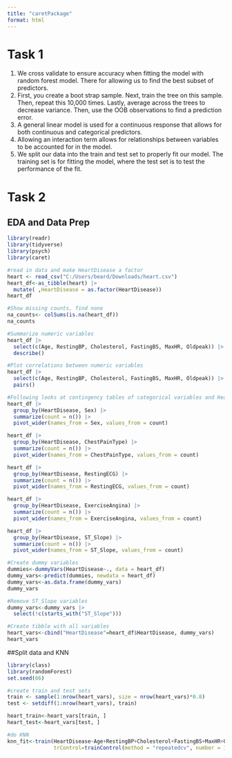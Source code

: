 ```yaml
---
title: "caretPackage"
format: html
---
```


# Task 1
1. We cross validate to ensure accuracy when fitting the model with random forest model. There for allowing us to find the best subset of predictors.
2. First, you create a boot strap sample. Next, train the tree on this sample. Then, repeat this 10,000 times. Lastly, average across the trees to decrease variance. Then, use the OOB observations to find a prediction error.
3. A general linear model is used for a continuous response that allows for both continuous and categorical predictors.
4. Allowing an interaction term allows for relationships between variables to be accounted for in the model.
5. We split our data into the train and test set to properly fit our model. The training set is for fitting the model, where the test set is to test the performance of the fit.

# Task 2
## EDA and Data Prep
```r
library(readr)
library(tidyverse)
library(psych)
library(caret)

#read in data and make HeartDisease a factor
heart <- read_csv("C:/Users/beard/Downloads/heart.csv")
heart_df<-as_tibble(heart) |>
  mutate( ,HeartDisease = as.factor(HeartDisease))
heart_df

#Show missing counts, find none
na_counts<- colSums(is.na(heart_df))
na_counts

#Summarize numeric variables
heart_df |>
  select(c(Age, RestingBP, Cholesterol, FastingBS, MaxHR, Oldpeak)) |>
  describe()

#Plot correlations between numeric variables
heart_df |>
  select(c(Age, RestingBP, Cholesterol, FastingBS, MaxHR, Oldpeak)) |>
  pairs()

#Following looks at contingency tables of categorical variables and Heart Disease
heart_df |>
  group_by(HeartDisease, Sex) |>
  summarize(count = n()) |>
  pivot_wider(names_from = Sex, values_from = count)

heart_df |>
  group_by(HeartDisease, ChestPainType) |>
  summarize(count = n()) |>
  pivot_wider(names_from = ChestPainType, values_from = count)

heart_df |>
  group_by(HeartDisease, RestingECG) |>
  summarize(count = n()) |>
  pivot_wider(names_from = RestingECG, values_from = count)

heart_df |>
  group_by(HeartDisease, ExerciseAngina) |>
  summarize(count = n()) |>
  pivot_wider(names_from = ExerciseAngina, values_from = count)

heart_df |>
  group_by(HeartDisease, ST_Slope) |>
  summarize(count = n()) |>
  pivot_wider(names_from = ST_Slope, values_from = count)

#Create dummy variables
dummies<-dummyVars(HeartDisease~., data = heart_df) 
dummy_vars<-predict(dummies, newdata = heart_df)
dummy_vars<-as.data.frame(dummy_vars)
dummy_vars

#Remove ST_Slope variables
dummy_vars<-dummy_vars |>
  select(!c(starts_with("ST_Slope")))

#Create tibble with all variables
heart_vars<-cbind("HeartDisease"=heart_df$HeartDisease, dummy_vars)
heart_vars
```
##Split data and KNN
```r
library(class)
library(randomForest)
set.seed(66)

#create train and test sets
train <- sample(1:nrow(heart_vars), size = nrow(heart_vars)*0.8)
test <- setdiff(1:nrow(heart_vars), train)

heart_train<-heart_vars[train, ]
heart_test<-heart_vars[test, ]

#do KNN
knn_fit<-train(HeartDisease~Age+RestingBP+Cholesterol+FastingBS+MaxHR+Oldpeak, data=heart_train, tuneGrid=expand.grid(k=c(1:40)),
               trControl=trainControl(method = "repeatedcv", number = 10, repeats = 3))
```

